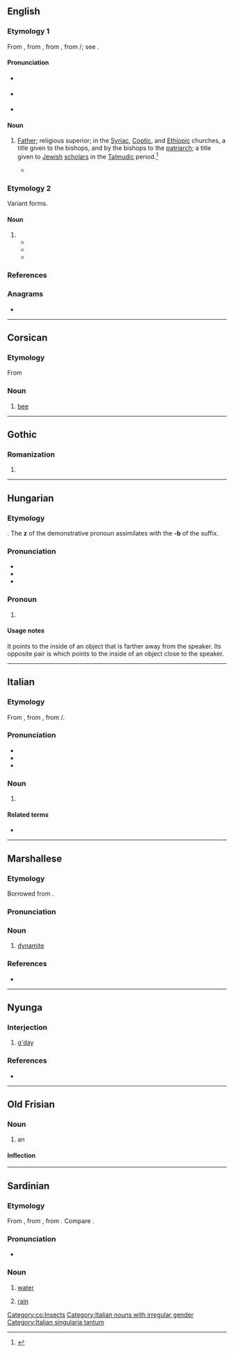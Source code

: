 {{also|Abba|abba-}}
==English==

===Etymology 1===
From {{inh|en|enm|-}}, from {{der|en|la|-}}, from {{der|en|grc|-}}, from {{der|en|arc|sc=Hebr|אבא}}/{{m|arc|sc=Syrc|ܐܒܐ|tr=ʼabbāʼ||father}}; see {{m|en|abbot}}.

====Pronunciation====
* {{a|RP}} {{IPA|en|/ˈæb.ə/|/æˈbɑ/}}
* {{a|GenAm}} {{IPA|en|/ˈæb.ə/|/æˈbɑ/}}
* {{rhymes|en|æbə}}

====Noun====
{{en-noun}}

# {{lb|en|Christianity|Judaism}} [[Father]]; religious superior; in the [[Syriac]], [[Coptic]], and [[Ethiopic]] churches, a title given to the bishops, and by the bishops to the [[patriarch]]; a title given to [[Jewish]] [[scholar]]s in the [[Talmudic]] period.<ref>{{R:RHCD|page=1}}</ref>
#* {{quote-book|en|year=2012|title=The Book of the Elders: Sayings of the Desert Fathers|author=|page=135 |ISBN=0879077700 |passage=The '''abba''' of the coenobion went to him and told him about the brother who had slipped up.}}

===Etymology 2===
Variant forms.

====Noun====
{{en-noun}}

# {{alternative form of|en|aba}}
#* {{quote-book|en|year=1836 |title=Landscape Illustrations of the Bible|author=Thomas Hartwell Horne |page= |ISBN= |passage=The rich turbans and flowing robes of the respectable merchants are finely contrasted with the rude sheepskin covering of the mountaineer, and the dark '''abba''' of the wandering Arab.}}
#* {{quote-book|en|year=1840|title=The Dublin Review - Parts 1-2 |author=Nicholas Patrick Wiseman |page=420 |ISBN= |passage=Around their waist, instead of a shawl, they wear a girdle fastened with monstrous silver clasps which may be ornamented, according to the owner's taste, with jewels and in which they stick not only their Koordish dagger, but a pair of great brass or silver-knobbed pistols; from this, too, hang sundry powder-horns and shot-cases, cartridge-boxes, &c. ; and over all they cast a sort of cloak, or '''abba''', of camel's hair, white or black, or striped white brown and black, clasped on the breast, and floating picturesquely behind.}}
#* {{quote-book|en|year=2014|title=Travels along the Mediterranean and Parts Adjacent |author=Robert Richardson |page=284 |ISBN=1108076033 |passage=Conceiving that he had some solid reason for his refusal, which he could not with propriety disclose in presence of Omar Effendi, I did not urge him to accompany me; but laying aside my white burnous, which I had hitherto worn after the fashion of Cairo, put on a black '''abba''' of the Capo Verde which was brought me by as black a Hercules, of whom the interpreter remarked that there was only one person in Jerusalem, and that too a fellow-servant, who was piu diavolo che lui, more devil than he.}}

===References===
<references/>

===Anagrams===
* {{anagrams|en|a=aabb|AABB|abab|baba}}

----

==Corsican==

===Etymology===
From {{der|co|la|apis}}

===Noun===
{{head|co|noun|g=f|plural|abbi}}

# [[bee]]

[[Category:co:Insects]]

----

==Gothic==

===Romanization===
{{got-rom}}

# {{romanization of|got|𐌰𐌱𐌱𐌰}}

----

==Hungarian==

===Etymology===
{{affix|hu|az|-ba|t1=that|t2=into|nocat=y}}. The '''z''' of the demonstrative pronoun assimilates with the '''-b''' of the suffix.

===Pronunciation===
* {{hu-IPA}}
* {{audio|hu|Hu-abba.ogg|Audio}}
* {{hyphenation|hu|ab|ba}}

===Pronoun===
{{head|hu|pronoun form}}

# {{inflection of|hu|az||ill|s}}
#: {{uxi|hu|'''Abba''' a dobozba rakd a ruhákat.|Put the clothes '''into that''' box.}}

====Usage notes====
It points to the inside of an object that is farther away from the speaker. Its opposite pair is {{l|hu|ebbe}} which points to the inside of an object close to the speaker.

----

==Italian==

===Etymology===
From {{der|it|la|-}}, from {{der|it|grc|ἀββα}}, from {{der|it|arc|sc=Hebr|אבא}}/{{m|arc|sc=Syrc|ܐܒܐ|tr=ʼabbāʼ||father}}.

===Pronunciation===
* {{IPA|it|/ˈab.ba/|[ˈäbːä]}}
* {{rhymes|it|abba}}
* {{hyphenation|it|àb|ba}}

===Noun===
{{head|it|nouns|g=m|singular only}}

# {{lb|it|Christianity|Judaism}} {{l|en|abba}}

====Related terms====
* {{l|it|abate}}

[[Category:Italian nouns with irregular gender]]
[[Category:Italian singularia tantum]]

----

==Marshallese==

===Etymology===
Borrowed from {{bor|mh|ja|はっぱ|tr=[[発破]], happa}}.

===Pronunciation===
{{mh-ipa-rows|habbah}}

===Noun===
{{head|mh|noun}}

# [[dynamite]]

===References===
* {{meod-ref|MED2A.htm#abba}}

----

==Nyunga==

===Interjection===
{{head|nys|interjection}}

# [[g'day]]

===References===
* {{RQ:BindonChadwick2011}}

{{LDL|nys}}

----

==Old Frisian==

===Noun===
{{ofs-noun|m}}

# an {{l|en|abbot}}

====Inflection====
{{ofs-decl-noun-a-m|abba}}

----

==Sardinian==

===Etymology===
From {{inh|sc|la|aqua}}, from {{inh|sc|itc-pro|*akʷā}}, from {{inh|sc|ine-pro|*h₂ekʷeh₂}}. Compare {{cog|ro|apă}}.

===Pronunciation===
* {{IPA|sc|/ˈab.ba/}}

===Noun===
{{sc-noun|f|abbas}}

# [[water]]
# {{lb|sc|by extension}} [[rain]]
#: {{syn|sc|proja}}